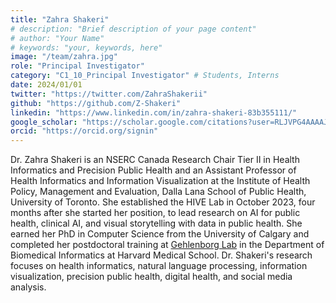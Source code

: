 ```yaml
---
title: "Zahra Shakeri"
# description: "Brief description of your page content"
# author: "Your Name"
# keywords: "your, keywords, here"
image: "/team/zahra.jpg"
role: "Principal Investigator"
category: "C1_10_Principal Investigator" # Students, Interns
date: 2024/01/01
twitter: "https://twitter.com/ZahraShakerii"
github: "https://github.com/Z-Shakeri"
linkedin: "https://www.linkedin.com/in/zahra-shakeri-83b355111/"
google_scholar: "https://scholar.google.com/citations?user=RLJVPG4AAAAJ&hl=en"
orcid: "https://orcid.org/signin"
---
```


Dr. Zahra Shakeri is an NSERC Canada Research Chair Tier II in Health Informatics and Precision Public Health and an Assistant Professor of Health Informatics and Information Visualization at the Institute of Health Policy, Management and Evaluation, Dalla Lana School of Public Health, University of Toronto. She established the HIVE Lab in October 2023, four months after she started her position, to lead research on AI for public health, clinical AI, and visual storytelling with data in public health. She earned her PhD in Computer Science from the University of Calgary and completed her postdoctoral training at [Gehlenborg Lab](http://gehlenborglab.org/) in the Department of Biomedical Informatics at Harvard Medical School. Dr. Shakeri's research focuses on health informatics, natural language processing, information visualization, precision public health, digital health, and social media analysis.